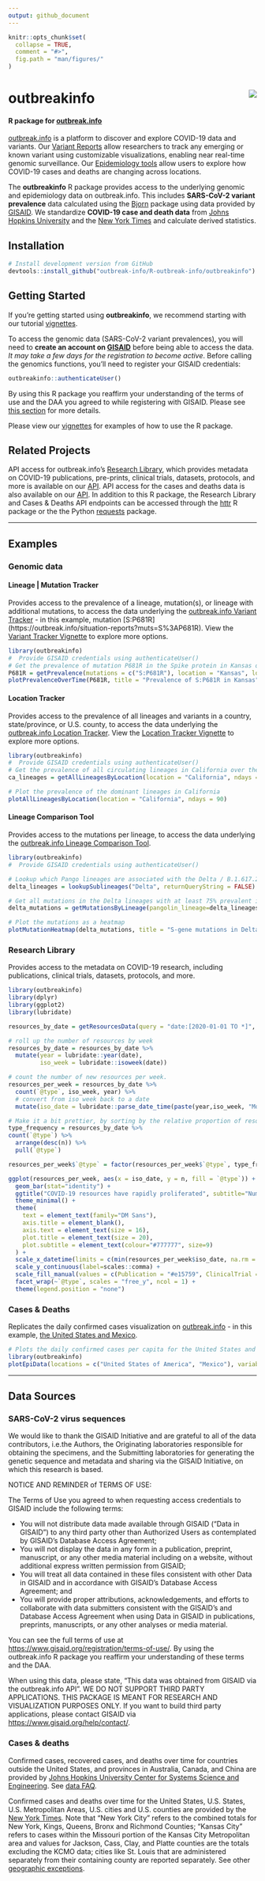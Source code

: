 ```yaml
---
output: github_document
---
```


<!-- README.md is generated from README.Rmd. Please edit that file -->

```r
knitr::opts_chunk$set(
  collapse = TRUE,
  comment = "#>",
  fig.path = "man/figures/"
)
```

# outbreakinfo <img src="man/figures/logo.png" align="right" />
#### R package for [outbreak.info](https://outbreak.info)

[outbreak.info](https://outbreak.info) is a platform to discover and explore
COVID-19 data and variants. Our [Variant Reports](https://outbreak.info/situation-reports) allow researchers to track any emerging or known variant using customizable
visualizations, enabling near real-time genomic surveillance. Our
[Epidemiology tools](https://outbreak.info/epidemiology) allow users to explore how COVID-19 cases and deaths are
changing across locations.

The **outbreakinfo** R package provides access to the underlying genomic
and epidemiology data on outbreak.info. This includes **SARS-CoV-2 variant prevalence**
data calculated using the [Bjorn](https://github.com/andersen-lab/bjorn/)
package using data provided by [GISAID](gisaid.org). We standardize **COVID-19 case and death data**
from [Johns Hopkins University](https://github.com/CSSEGISandData/COVID-19) and the [New York Times](https://github.com/nytimes/covid-19-data) and calculate derived statistics.


## Installation
```r
# Install development version from GitHub
devtools::install_github("outbreak-info/R-outbreak-info/outbreakinfo")
```

## Getting Started
If you're getting started using **outbreakinfo**, we recommend starting with our tutorial [vignettes](https://outbreak-info.github.io/R-outbreak-info/articles/index.html).

To access the genomic data (SARS-CoV-2 variant prevalences), you will
need to **create an account on [GISAID](https://www.gisaid.org/registration/register/)**
before being able to access the data. *It may take a few days for the registration to become active*.
Before calling the genomics functions, you'll need to register your GISAID credentials:
```r
outbreakinfo::authenticateUser()
```

By using this R package you reaffirm your understanding of the terms of use and the DAA you agreed to while registering with GISAID. Please see [this section](#sars-cov-2-prevalence-data) for more details. 

Please view our [vignettes](https://outbreak-info.github.io/R-outbreak-info/articles/index.html) for examples of how to use the R package.

## Related Projects
API access for outbreak.info's [Research Library](https://outbreak.info/resources), which provides metadata on COVID-19 publications, pre-prints, clinical trials, datasets, protocols, and more is available on our [API](https://api.outbreak.info/try/resources). API access for the cases and deaths data is also available on our [API](https://api.outbreak.info/try/covid19). In addition to this R package, the Research Library and Cases & Deaths API endpoints can be accessed through the [httr](https://httr.r-lib.org/) R package or the the Python [requests](https://docs.python-requests.org/en/latest/) package.

---

## Examples
### Genomic data

#### Lineage | Mutation Tracker
Provides access to the prevalence of a lineage, mutation(s), or lineage with
additional mutations, to access the data underlying the
[outbreak.info Variant Tracker](https://outbreak.info/situation-reports) - in this example, mutation [S:P681R] (https://outbreak.info/situation-reports?muts=S%3AP681R). View the [Variant Tracker Vignette](articles/varianttracker.html) to explore more options.
``` r
library(outbreakinfo)
#  Provide GISAID credentials using authenticateUser()
# Get the prevalence of mutation P681R in the Spike protein in Kansas over time.
P681R = getPrevalence(mutations = c("S:P681R"), location = "Kansas", logInfo = FALSE)
plotPrevalenceOverTime(P681R, title = "Prevalence of S:P681R in Kansas")

```


#### Location Tracker
Provides access to the prevalence of all lineages and variants in a country, state/province, or U.S. county, to access the data underlying the
[outbreak.info Location Tracker](https://outbreak.info/location-reports?loc=USA_US-CA). View the [Location Tracker Vignette](articles/locationtracker.html) to explore more options.
``` r
library(outbreakinfo)
#  Provide GISAID credentials using authenticateUser()
# Get the prevalence of all circulating lineages in California over the past 90 days
ca_lineages = getAllLineagesByLocation(location = "California", ndays = 90)

# Plot the prevalence of the dominant lineages in California
plotAllLineagesByLocation(location = "California", ndays = 90)
```


#### Lineage Comparison Tool
Provides access to the mutations per lineage, to access the data underlying the
[outbreak.info Lineage Comparison Tool](https://outbreak.info/compare-lineages?pango=P.1&gene=ORF1a&gene=ORF1b&gene=S&gene=E&gene=ORF3a&gene=M&gene=ORF10&gene=N&gene=ORF8&gene=ORF7b&gene=ORF7a&gene=ORF6&threshold=80&dark=true).
``` r
library(outbreakinfo)
#  Provide GISAID credentials using authenticateUser()

# Lookup which Pango lineages are associated with the Delta / B.1.617.2 Variant of Concern
delta_lineages = lookupSublineages("Delta", returnQueryString = FALSE)

# Get all mutations in the Delta lineages with at least 75% prevalent in one of the lineages.
delta_mutations = getMutationsByLineage(pangolin_lineage=delta_lineages, frequency=0.75, logInfo = FALSE)

# Plot the mutations as a heatmap
plotMutationHeatmap(delta_mutations, title = "S-gene mutations in Delta lineages")
```

### Research Library
Provides access to the metadata on COVID-19 research, including publications, clinical trials, datasets, protocols, and more.
```r
library(outbreakinfo)
library(dplyr)
library(ggplot2)
library(lubridate)

resources_by_date = getResourcesData(query = "date:[2020-01-01 TO *]", types=c("Publication", "ClinicalTrial", "Protocol", "Dataset"), fields = c("date", "@type"), fetchAll = TRUE)

# roll up the number of resources by week
resources_by_date = resources_by_date %>%
  mutate(year = lubridate::year(date),
         iso_week = lubridate::isoweek(date))

# count the number of new resources per week.
resources_per_week = resources_by_date %>%
  count(`@type`, iso_week, year) %>%
  # convert from iso week back to a date
  mutate(iso_date = lubridate::parse_date_time(paste(year,iso_week, "Mon", sep="-"), "Y-W-a"))

# Make it a bit prettier, by sorting by the relative proportion of resource types
type_frequency = resources_by_date %>%
count(`@type`) %>%
  arrange(desc(n)) %>%
  pull(`@type`)

resources_per_week$`@type` = factor(resources_per_week$`@type`, type_frequency)

ggplot(resources_per_week, aes(x = iso_date, y = n, fill = `@type`)) +
  geom_bar(stat="identity") +
  ggtitle("COVID-19 resources have rapidly proliferated", subtitle="Number of publications, datasets, clinical trials, and more added each week to outbreak.info's Research Library") +
  theme_minimal() +
  theme(
    text = element_text(family="DM Sans"),
    axis.title = element_blank(),
    axis.text = element_text(size = 16),
    plot.title = element_text(size = 20),
    plot.subtitle = element_text(colour="#777777", size=9)
  ) +
  scale_x_datetime(limits = c(min(resources_per_week$iso_date, na.rm = T), max(resources_per_week$iso_date, na.rm = T)), date_labels = "%b %Y") +
  scale_y_continuous(label=scales::comma) +
  scale_fill_manual(values = c(Publication = "#e15759", ClinicalTrial = "#b475a3", Dataset = "#126b93", Protocol = "#59a14f")) +
  facet_wrap(~`@type`, scales = "free_y", ncol = 1) +
  theme(legend.position = "none")

```


### Cases & Deaths
Replicates the daily confirmed cases visualization on [outbreak.info](https://outbreak.info/epidemiology) - in this example, [the United States and Mexico](https://outbreak.info/epidemiology?location=USA%3BMEX&log=false&variable=confirmed_rolling&xVariable=date&fixedY=false&percapita=true).
```r
# Plots the daily confirmed cases per capita for the United States and Mexico.
library(outbreakinfo)
plotEpiData(locations = c("United States of America", "Mexico"), variable = "confirmed_rolling_per_100k")
```


----

## Data Sources
### SARS-CoV-2 virus sequences
We would like to thank the GISAID Initiative and are grateful to all of the data contributors, i.e.the Authors, the Originating laboratories responsible for obtaining the specimens, and the Submitting laboratories for generating the genetic sequence and metadata and sharing via the GISAID Initiative, on which this research is based. 

NOTICE AND REMINDER of TERMS OF USE:

The Terms of Use you agreed to when requesting access credentials to GISAID include the following terms:

* You will not distribute data made available through GISAID (“Data in GISAID”) to any third party other than Authorized Users as contemplated by GISAID's Database Access Agreement;
* You will not display the data in any form in a publication, preprint, manuscript, or any other media material including on a website, without additional express written permission from GISAID;
* You will treat all data contained in these files consistent with other Data in GISAID and in accordance with GISAID's Database Access Agreement; and
* You will provide proper attributions, acknowledgements, and efforts to collaborate with data submitters consistent with the GISAID's and Database Access Agreement when using Data in GISAID in publications, preprints, manuscripts, or any other analyses or media material.

You can see the full terms of use at [https://www.gisaid.org/registration/terms-of-use/](https://www.gisaid.org/registration/terms-of-use/). By using the outbreak.info R package you reaffirm your understanding of these terms and the DAA.

When using this data, please state, "This data was obtained from GISAID via the outbreak.info API". WE DO NOT SUPPORT THIRD PARTY APPLICATIONS. THIS PACKAGE IS MEANT FOR RESEARCH AND VISUALIZATION PURPOSES ONLY. If you want to build third party applications, please contact GISAID via [https://www.gisaid.org/help/contact/](https://www.gisaid.org/help/contact/).

### Cases & deaths
Confirmed cases, recovered cases, and deaths over time for countries outside the United States, and provinces in Australia, Canada, and China are provided by [Johns Hopkins University Center for Systems Science and Engineering](https://github.com/CSSEGISandData/COVID-19). See [data FAQ](https://systems.jhu.edu/research/public-health/2019-ncov-map-faqs/).

Confirmed cases and deaths over time for the United States, U.S. States, U.S. Metropolitan Areas, U.S. cities and U.S. counties are provided by the [New York Times](https://github.com/nytimes/covid-19-data). Note that "New York City" refers to the combined totals for New York, Kings, Queens, Bronx and Richmond Counties; "Kansas City" refers to cases within the Missouri portion of the Kansas City Metropolitan area and values for Jackson, Cass, Clay, and Platte counties are the totals excluding the KCMO data; cities like St. Louis that are administered separately from their containing county are reported separately. See other [geographic exceptions](https://github.com/nytimes/covid-19-data#geographic-exceptions).
